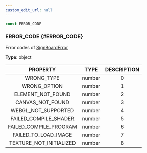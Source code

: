 ```yaml
---
custom_edit_url: null
---
```


```ts
const ERROR_CODE
```

### ERROR_CODE {#ERROR_CODE}

<div className="bulma-tags">

</div>

Error codes of [SignBoardError](SignBoardError)

**Type**: object

|PROPERTY|TYPE|DESCRIPTION|
|:---:|:---:|:---:|
|WRONG_TYPE|number|0|
|WRONG_OPTION|number|1|
|ELEMENT_NOT_FOUND|number|2|
|CANVAS_NOT_FOUND|number|3|
|WEBGL_NOT_SUPPORTED|number|4|
|FAILED_COMPILE_SHADER|number|5|
|FAILED_COMPILE_PROGRAM|number|6|
|FAILED_TO_LOAD_IMAGE|number|7|
|TEXTURE_NOT_INITIALIZED|number|8|

